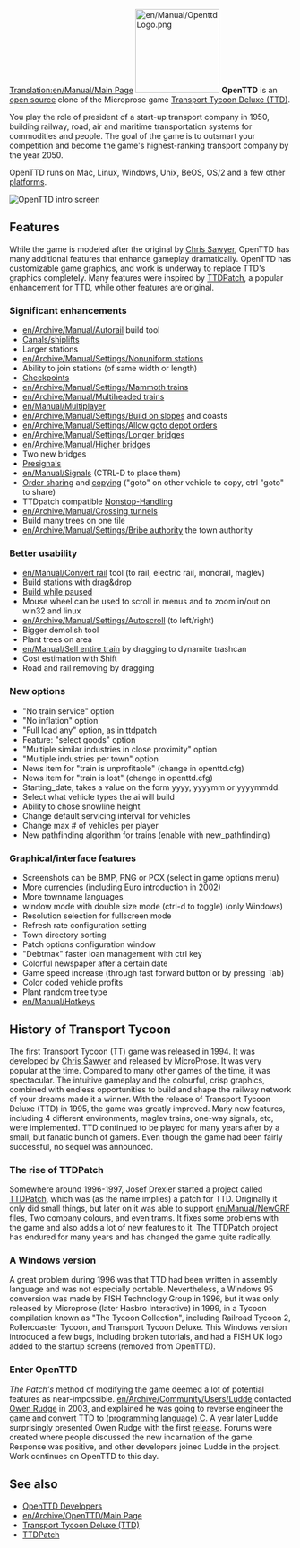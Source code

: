 [[Translation:en/Manual/Main Page]]
{{en/Manual/Navigation}}
[[File:en/Manual/OpenttdLogo.png|left|150px]]
'''OpenTTD''' is an [https://www.wikipedia.org/wiki/Open_Source open source] clone of the Microprose game [https://www.wikipedia.org/wiki/Transport_Tycoon Transport Tycoon Deluxe (TTD)]. 

You play the role of president of a start-up transport company in 1950, building railway, road, air and maritime transportation systems for commodities and people. The goal of the game is to outsmart your competition and become the game's highest-ranking transport company by the year 2050.

OpenTTD runs on Mac, Linux, Windows, Unix, BeOS, OS/2 and a few other [[en/Archive/Compilation and Ports/Operating system|platforms]].

[[File:en/Manual/Intro screen.png|frame|none|OpenTTD intro screen]]
{{en/-}}

==Features==
While the game is modeled after the original by [http://www.chrissawyer.com/info.htm Chris Sawyer], OpenTTD has many additional features that enhance gameplay dramatically. OpenTTD has customizable game graphics, and work is underway to replace TTD's graphics completely. Many features were inspired by [http://www.ttdpatch.net/ TTDPatch], a popular enhancement for TTD, while other features are original.

===Significant enhancements===
*[[en/Archive/Manual/Autorail]] build tool
*[[en/Manual/Water Transport Tiles|Canals/shiplifts]]
*Larger stations
*[[en/Archive/Manual/Settings/Nonuniform stations]]
*Ability to join stations (of same width or length)
*[[en/Manual/Waypoints|Checkpoints]]
*[[en/Archive/Manual/Settings/Mammoth trains]]
*[[en/Archive/Manual/Multiheaded trains]]
*[[en/Manual/Multiplayer]]
*[[en/Archive/Manual/Settings/Build on slopes]] and coasts
*[[en/Archive/Manual/Settings/Allow goto depot orders]]
*[[en/Archive/Manual/Settings/Longer bridges]]
*[[en/Archive/Manual/Higher bridges]]
*Two new bridges
*[[en/Manual/Signals#pre-signals|Presignals]]
*[[en/Manual/Signals]] (CTRL-D to place them)
*[[en/Manual/Orders|Order sharing]] and [[en/Manual/Orders|copying]] ("goto" on other vehicle to copy, ctrl "goto" to share)
*TTDpatch compatible [[en/Archive/Manual/Non-stop|Nonstop-Handling]]
*[[en/Archive/Manual/Crossing tunnels]]
*Build many trees on one tile
*[[en/Archive/Manual/Settings/Bribe authority]] the town authority

===Better usability===
* [[en/Manual/Convert rail]] tool (to rail, electric rail, monorail, maglev)
* Build stations with drag&drop
* [[en/Manual/Cheats#build-while-in-pause-mode|Build while paused]]
* Mouse wheel can be used to scroll in menus and to zoom in/out on win32 and linux
* [[en/Archive/Manual/Settings/Autoscroll]] (to left/right)
* Bigger demolish tool
* Plant trees on area
* [[en/Manual/Sell entire train]] by dragging to dynamite trashcan
* Cost estimation with Shift
* Road and rail removing by dragging

===New options===
* "No train service" option
* "No inflation" option
* "Full load any" option, as in ttdpatch
* Feature: "select goods" option
* "Multiple similar industries in close proximity" option
* "Multiple industries per town" option
* News item for "train is unprofitable" (change in openttd.cfg)
* News item for "train is lost" (change in openttd.cfg)
* Starting_date, takes a value on the form yyyy, yyyymm or yyyymmdd.
* Select what vehicle types the ai will build
* Ability to chose snowline height
* Change default servicing interval for vehicles
* Change max # of vehicles per player
* New pathfinding algorithm for trains (enable with new_pathfinding)

===Graphical/interface features===
* Screenshots can be BMP, PNG or PCX (select in game options menu)
* More currencies (including Euro introduction in 2002)
* More townname languages
* window mode with double size mode (ctrl-d to toggle) (only Windows)
* Resolution selection for fullscreen mode
* Refresh rate configuration setting
* Town directory sorting
* Patch options configuration window
* "Debtmax" faster loan management with ctrl key
* Colorful newspaper after a certain date
* Game speed increase (through fast forward button or by pressing Tab)
* Color coded vehicle profits
* Plant random tree type
* [[en/Manual/Hotkeys]]

==History of Transport Tycoon==
The first Transport Tycoon (TT) game was released in 1994. It was developed by [http://www.chrissawyer.com/ Chris Sawyer] and released by MicroProse. 
It was very popular at the time. Compared to many other games of the time, it was spectacular. The intuitive gameplay and the colourful, crisp graphics, combined with endless opportunities to build and shape the railway network of your dreams made it a winner.
With the release of Transport Tycoon Deluxe (TTD) in 1995, the game was greatly improved. Many new features, including 4 different environments, maglev trains, one-way signals, etc, were implemented.
TTD continued to be played for many years after by a small, but fanatic bunch of gamers. Even though the game had been fairly successful, no sequel was announced.

===The rise of TTDPatch===
Somewhere around 1996-1997, Josef Drexler started a project called [http://www.ttdpatch.net/ TTDPatch], which was (as the name implies) a patch for TTD. Originally it only did small things, but later on it was able to support [[en/Manual/NewGRF]] files, Two company colours, and even trams. It fixes some problems with the game and also adds a lot of new features to it. The TTDPatch project has endured for many years and has changed the game quite radically.

===A Windows version===
A great problem during 1996 was that TTD had been written in assembly language and was not especially portable. Nevertheless, a Windows 95 conversion was made by FISH Technology Group in 1996, but it was only released by Microprose (later Hasbro Interactive) in 1999, in a Tycoon compilation known as "The Tycoon Collection", including Railroad Tycoon 2, Rollercoaster Tycoon, and Transport Tycoon Deluxe. This Windows version introduced a few bugs, including broken tutorials, and had a FISH UK logo added to the startup screens (removed from OpenTTD).

===Enter OpenTTD===
''The Patch's'' method of modifying the game deemed a lot of potential features as near-impossible. [[en/Archive/Community/Users/Ludde]] contacted [http://www.tt-forums.net/ Owen Rudge] in 2003, and explained he was going to reverse engineer the game and convert TTD to [https://www.wikipedia.org/wiki/C (programming language) C]. A year later Ludde surprisingly presented Owen Rudge with the first [https://www.wikipedia.org/wiki/Software_release release]. Forums were created where people discussed the new incarnation of the game. Response was positive, and other developers joined Ludde in the project.  Work continues on OpenTTD to this day. 

==See also==
*[[en/Archive/Community/Developers|OpenTTD Developers]]
*[[en/Archive/OpenTTD/Main Page]]
*[https://www.wikipedia.org/wiki/Transport_Tycoon Transport Tycoon Deluxe (TTD)]
*[http://www.ttdpatch.net/ TTDPatch]